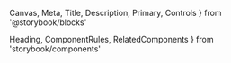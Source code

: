   Canvas,
  Meta,
  Title,
  Description,
  Primary,
  Controls
} from '@storybook/blocks'

  Heading,
  ComponentRules,
  RelatedComponents
} from 'storybook/components'


<Meta of={ButtonStories} />

<Title />

- [Overview](#overview)
- [Props](#props)
- [Configuration Options](#configuration-options)
- [Use cases and examples](#use-cases-and-examples)
- [Do's and dont's](#dos-and-donts)
- [Related Components](#related-components)

<Heading>
  ## Overview
  <Description />
</Heading>

<Primary />

## Props

<Controls />

## Configuration Options

### Variants

<Canvas of={ButtonStories.Variants} />

### Sizes

<Canvas of={ButtonStories.Sizes} />

### States

<Canvas of={ButtonStories.States} />

### Disabled

<Canvas of={ButtonStories.Disabled} />

### Icons

<Canvas of={ButtonStories.Icons} />

### Loading state

<Canvas of={ButtonStories.LoadingState} />

<Heading>
### Color Prop Applied

Generate the colors for primary button states using colored overlays rather than distinct hex values for each state.

</Heading>

<Canvas of={ButtonStories.ColorPropApplied} />

<Heading>
### Link

A link that looks like a button. Useful for buttons that trigger navigation

</Heading>

<Canvas of={ButtonStories.Link} />

## Use cases and examples

- Always use primary button as the main action on screen.
- Avoid vague or generic labels that requires the user read before taking action.
- Use active verbs or phrases that clearly indicate action.

## Do's and don'ts

<ComponentRules
  rules={[
    {
      positive: {
        description: 'Use 1 or 2 words, no longer than 4 words',
        size: 'small',
        component: <Button>Sign Up!</Button>
      },
      negative: {
        description: 'Don’t use more than 20 characters including spaces.',
        size: 'small',
        component: <Button>Get started and sign up for Audius</Button>
      }
    },
    {
      positive: {
        description: 'Use title-case',
        size: 'small',
        component: <Button>Get Started</Button>
      },
      negative: {
        description:
          'Don’t use all cap in small or medium buttons (exception: “PLAY”)',
        size: 'small',
        component: (
          <Flex gap='l' alignItems='center'>
            <Button size='small' style={{ textTransform: 'uppercase' }}>
              Get Started
            </Button>
            <Button size='default' style={{ textTransform: 'uppercase' }}>
              Get Started
            </Button>
          </Flex>
        )
      }
    },
    {
      positive: {
        description: 'You may use primary and secondary side-by-side.',
        size: 'small',
        component: (
          <Flex gap='l'>
            <Button variant='secondary'>Go Back</Button>
            <Button>Continue</Button>
          </Flex>
        )
      },
      negative: {
        description: 'Don’t use tertiary as the secondary action',
        size: 'small',
        component: (
          <Flex gap='l'>
            <Button variant='tertiary'>Go Back</Button>
            <Button>Continue</Button>
          </Flex>
        )
      }
    },
    {
      positive: {
        description:
          'Use teriary button exclusively on photos or colored backgrounds. ',
        size: 'small',
        component: (
          <Flex
            h='100%'
            w='100%'
            alignItems='center'
            justifyContent='center'
            style={{
              position: 'absolute',
              top: 0,
              left: 0,
              background: `url(${buttonBackground})`,
              backgroundSize: 'cover',
              backgroundPosition: 'center'
            }}
          >
            <Button variant='tertiary' iconLeft={IconCamera}>
              Change Cover Photo
            </Button>
          </Flex>
        )
      },
      negative: {
        description: 'Never place primary buttons actions side-by-side ',
        size: 'small',
        component: (
          <Flex gap='l'>
            <Button>Go Back</Button>
            <Button>Continue</Button>
          </Flex>
        )
      }
    }
  ]}
/>

## Related components

<RelatedComponents componentNames={['PlainButton', 'FollowButton']} />
